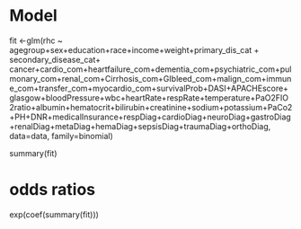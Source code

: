 # Model
fit <-glm(rhc ~ agegroup+sex+education+race+income+weight+primary_dis_cat + secondary_disease_cat+ cancer+cardio_com+heartfailure_com+dementia_com+psychiatric_com+pulmonary_com+renal_com+Cirrhosis_com+GIbleed_com+malign_com+immune_com+transfer_com+myocardio_com+survivalProb+DASI+APACHEscore+glasgow+bloodPressure+wbc+heartRate+respRate+temperature+PaO2FIO2ratio+albumin+hematocrit+bilirubin+creatinine+sodium+potassium+PaCo2+PH+DNR+medicalInsurance+respDiag+cardioDiag+neuroDiag+gastroDiag+renalDiag+metaDiag+hemaDiag+sepsisDiag+traumaDiag+orthoDiag, data=data, family=binomial)

summary(fit)


# odds ratios
exp(coef(summary(fit)))
